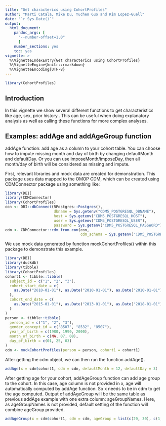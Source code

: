 ```yaml
---
title: "Get characterics using CohortProfiles"
author: "Marti Catala, Mike Du, Yuchen Guo and Kim Lopez-Guell"
date: "`r Sys.Date()`"
output: 
  html_document:
    pandoc_args: [
      "--number-offset=1,0"
      ]
    number_sections: yes
    toc: yes
vignette: >
  %\VignetteIndexEntry{Get characterics using CohortProfiles}
  %\VignetteEngine{knitr::rmarkdown}
  %\VignetteEncoding{UTF-8}
---
```


```r
library(CohortProfiles)
```

## Introduction

In this vignette we show several different functions to get characteristics like age, sex, prior history.. This can be useful when doing explanatory analysis as well as calling these functions for more complex analyses.


## Examples: addAge and addAgeGroup function

addAge function: add age as a column to your cohort table. You can choose how to impute missing month and day of birth by changing defaultMonth and defaultDay. Or you can use imposeMonth/imposeDay, then all month/day of birth will be considered as missing and impute.

First, relevant libraries and mock data are created for demonstration. This package uses data mapped to the OMOP CDM, which can be created using CDMConnector package using something like:

```r
library(DBI)
library(CDMConnector)
library(CohortProfiles)
con <- DBI::dbConnect(RPostgres::Postgres(),
                      dbname = Sys.getenv("CDM5_POSTGRESQL_DBNAME"),
                      host = Sys.getenv("CDM5_POSTGRESQL_HOST"),
                      user = Sys.getenv("CDM5_POSTGRESQL_USER"),
                      password = Sys.getenv("CDM5_POSTGRESQL_PASSWORD"))
cdm <- CDMConnector::cdm_from_con(con,
                                  cdm_schema = Sys.getenv("CDM5_POSTGRESQL_CDM_SCHEMA"))
```
We use mock data generated by function mockCohortProfiles() within this package to demonstrate this example.
```r
library(DBI)
library(duckdb)
library(tibble)
library(CohortProfiles)
cohort1 <- tibble::tibble(
  subject_id = c("1", "2", "3"),
  cohort_start_date = c(
    as.Date("2010-01-01"), as.Date("2010-01-01"), as.Date("2010-01-01")
  ),
  cohort_end_date = c(
    as.Date("2015-01-01"), as.Date("2013-01-01"), as.Date("2018-01-01")
  )
)
person <- tibble::tibble(
  person_id = c("1", "2", "3"),
  gender_concept_id = c("8507", "8532", "8507"),
  year_of_birth = c(1980, 1990, 2000),
  month_of_birth = c(NA, 07, 08),
  day_of_birth = c(01, 25, 03)
)
cdm <- mockCohortProfiles(person = person, cohort1 = cohort1)
```
After getting the cdm object, we can then run the function addAge().
```r
addAge(x = cdm$cohort1, cdm = cdm, defaultMonth = 12, defaultDay = 3)
```
After getting age for your cohort, addAgeGroup function can add age group to the cohort. In this case, age column is not provided in x, age will automatically computed by addAge function. So x needs to be in cdm to get the age computed. Output of addAgeGroup will be the same table as previous addAge example with one extra column: ageGroupNames. Here, as ageGroupNames is not provided, default setting of the function will combine ageGroup provided.
```r
addAgeGroup(x = cdm$cohort1, cdm = cdm, ageGroup = list(c(20, 30), c(1, 19)))
```
